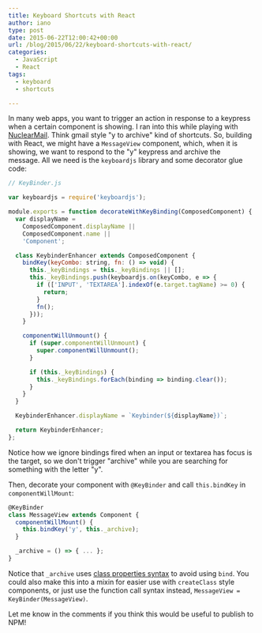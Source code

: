 ```yaml
---
title: Keyboard Shortcuts with React
author: iano
type: post
date: 2015-06-22T12:00:42+00:00
url: /blog/2015/06/22/keyboard-shortcuts-with-react/
categories:
  - JavaScript
  - React
tags:
  - keyboard
  - shortcuts

---
```

In many web apps, you want to trigger an action in response to a keypress when a certain component is showing. I ran into this while playing with [NuclearMail][1]. Think gmail style "y to archive" kind of shortcuts. So, building with React, we might have a `MessageView` component, which, when it is showing, we want to respond to the "y" keypress and archive the message. All we need is the `keyboardjs` library and some decorator glue code:

```javascript
// KeyBinder.js

var keyboardjs = require('keyboardjs');

module.exports = function decorateWithKeyBinding(ComposedComponent) {
  var displayName =
    ComposedComponent.displayName ||
    ComposedComponent.name ||
    'Component';

  class KeybinderEnhancer extends ComposedComponent {
    bindKey(keyCombo: string, fn: () => void) {
      this._keyBindings = this._keyBindings || [];
      this._keyBindings.push(keyboardjs.on(keyCombo, e => {
        if (['INPUT', 'TEXTAREA'].indexOf(e.target.tagName) >= 0) {
          return;
        }
        fn();
      }));
    }

    componentWillUnmount() {
      if (super.componentWillUnmount) {
        super.componentWillUnmount();
      }

      if (this._keyBindings) {
        this._keyBindings.forEach(binding => binding.clear());
      }
    }
  }

  KeybinderEnhancer.displayName = `Keybinder(${displayName})`;

  return KeybinderEnhancer;
};
```

Notice how we ignore bindings fired when an input or textarea has focus is the target, so we don't trigger "archive" while you are searching for something with the letter "y".

Then, decorate your component with `@KeyBinder` and call `this.bindKey` in `componentWillMount`:

```javascript
@KeyBinder
class MessageView extends Component {
  componentWillMount() {
    this.bindKey('y', this._archive);
  }

  _archive = () => { ... };
}
```

Notice that `_archive` uses [class properties syntax][2] to avoid using `bind`. You could also make this into a mixin for easier use with `createClass` style components, or just use the function call syntax instead, `MessageView = KeyBinder(MessageView)`.

Let me know in the comments if you think this would be useful to publish to NPM!

 [1]: https://github.com/ianobermiller/nuclearmail
 [2]: https://gist.github.com/jeffmo/054df782c05639da2adb